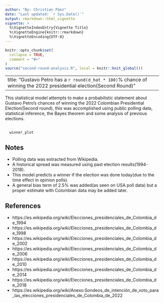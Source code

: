 ```yaml
---
author: "By: Christian Páez"
date: "Last updated: `r Sys.Date()`"
output: rmarkdown::html_vignette
vignette: >
  %\VignetteIndexEntry{Vignette Title}
  %\VignetteEngine{knitr::rmarkdown}
  %\VignetteEncoding{UTF-8}
---
```


```r
knitr::opts_chunk$set(
  collapse = TRUE,
  comment = "#>"
)
source("second-round-analysis.R", local = knitr::knit_global())
```
---
title: "Gustavo Petro has a `r round(d_hat * 100)`% chance of winning the 2022 presidential election(Second Round)"
---

This statistical model attempts to make a probabilistic statement about Gustavo Petro's chances of winning the 2022 Colombian Presidential Election(Second round), this was accomplished using public polling data, statistical inference, the Bayes theorem and some analysis of previous elections.

##

```r
  winner_plot
```

## Notes

- Polling data was extracted from Wikipedia.    
- A historical spread was measured using past election results(1994-2018).
- This model predicts a winner if the election was done today(due to the time effect in opinion polls).
- A general bias term of 2.5% was added(as seen on USA poll data) but a proper estimate with Colombian data may be added later.

## References
- https://es.wikipedia.org/wiki/Elecciones_presidenciales_de_Colombia_de_1994
- https://es.wikipedia.org/wiki/Elecciones_presidenciales_de_Colombia_de_1998
- https://es.wikipedia.org/wiki/Elecciones_presidenciales_de_Colombia_de_2002
- https://es.wikipedia.org/wiki/Elecciones_presidenciales_de_Colombia_de_2006
- https://es.wikipedia.org/wiki/Elecciones_presidenciales_de_Colombia_de_2010
- https://es.wikipedia.org/wiki/Elecciones_presidenciales_de_Colombia_de_2014
- https://es.wikipedia.org/wiki/Elecciones_presidenciales_de_Colombia_de_2018
- https://es.wikipedia.org/wiki/Anexo:Sondeos_de_intención_de_voto_para_las_elecciones_presidenciales_de_Colombia_de_2022
